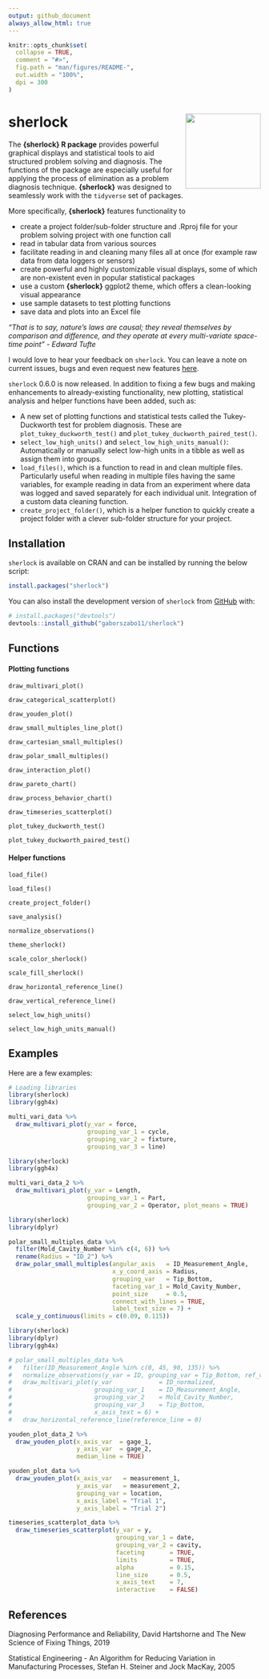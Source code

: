 ```yaml
---
output: github_document
always_allow_html: true
---
```


<!-- README.md is generated from README.Rmd. Please edit that file -->

```r
knitr::opts_chunk$set(
  collapse = TRUE,
  comment = "#>",
  fig.path = "man/figures/README-",
  out.width = "100%",
  dpi = 300
)
```



# sherlock <img src="man/figures/logo.png" align="right" height="200" style="float:right; height:150px;" />


The __{sherlock} R package__ provides powerful graphical displays and statistical tools to aid structured problem solving and diagnosis. The functions of the package are especially useful for applying the process of elimination as a problem diagnosis technique. __{sherlock}__ was designed to seamlessly work with the `tidyverse` set of packages.

More specifically, __{sherlock}__ features functionality to

* create a project folder/sub-folder structure and .Rproj file for your problem solving project with one function call
* read in tabular data from various sources
* facilitate reading in and cleaning many files all at once (for example raw data from data loggers or sensors)
* create powerful and highly customizable visual displays, some of which are non-existent even in popular statistical packages
* use a custom __{sherlock}__ ggplot2 theme, which offers a clean-looking visual appearance
* use sample datasets to test plotting functions
* save data and plots into an Excel file


_"That is to say, nature's laws are causal; they reveal themselves by comparison and difference, and they operate at every multi-variate space-time point" - Edward Tufte_


I would love to hear your feedback on `sherlock`. You can leave a note on current issues, bugs and even request new features [here](https://github.com/gaboraszabo/sherlock/issues).

`sherlock` 0.6.0 is now released. In addition to fixing a few bugs and making enhancements to already-existing functionality, new plotting, statistical analysis and helper functions have been added, such as:

* A new set of plotting functions and statistical tests called the Tukey-Duckworth test for problem diagnosis. These are `plot_tukey_duckworth_test()` and `plot_tukey_duckworth_paired_test()`.
* `select_low_high_units()` and `select_low_high_units_manual()`: Automatically or manually select low-high units in a tibble as well as assign them into groups.
* `load_files()`, which is a function to read in and clean multiple files. Particularly useful when reading in multiple files having the same variables, for example reading in data from an experiment where data was logged and saved separately for each individual unit. Integration of a custom data cleaning function.
* `create_project_folder()`, which is a helper function to quickly create a project folder with a clever sub-folder structure for your project.



## Installation

`sherlock` is available on CRAN and can be installed by running the below script:
``` r
install.packages("sherlock")
```

You can also install the development version of `sherlock` from [GitHub](https://github.com/) with:

``` r
# install.packages("devtools")
devtools::install_github("gaborszabo11/sherlock")
```

## Functions


#### Plotting functions
`draw_multivari_plot()`

`draw_categorical_scatterplot()`

`draw_youden_plot()`

`draw_small_multiples_line_plot()`

`draw_cartesian_small_multiples()`

`draw_polar_small_multiples()`

`draw_interaction_plot()`

`draw_pareto_chart()`

`draw_process_behavior_chart()`

`draw_timeseries_scatterplot()`

`plot_tukey_duckworth_test()`

`plot_tukey_duckworth_paired_test()`


#### Helper functions
`load_file()`

`load_files()`

`create_project_folder()`

`save_analysis()`

`normalize_observations()`

`theme_sherlock()`

`scale_color_sherlock()`

`scale_fill_sherlock()`

`draw_horizontal_reference_line()`

`draw_vertical_reference_line()`

`select_low_high_units()`

`select_low_high_units_manual()`






## Examples

Here are a few examples:
```r
# Loading libraries
library(sherlock)
library(ggh4x)
```



```r
multi_vari_data %>% 
  draw_multivari_plot(y_var = force, 
                      grouping_var_1 = cycle, 
                      grouping_var_2 = fixture, 
                      grouping_var_3 = line)
```



```r
library(sherlock)
library(ggh4x)

multi_vari_data_2 %>% 
  draw_multivari_plot(y_var = Length, 
                      grouping_var_1 = Part, 
                      grouping_var_2 = Operator, plot_means = TRUE)
```


```r
library(sherlock)
library(dplyr)

polar_small_multiples_data %>% 
  filter(Mold_Cavity_Number %in% c(4, 6)) %>% 
  rename(Radius = "ID_2") %>% 
  draw_polar_small_multiples(angular_axis   = ID_Measurement_Angle, 
                             x_y_coord_axis = Radius, 
                             grouping_var   = Tip_Bottom, 
                             faceting_var_1 = Mold_Cavity_Number,
                             point_size     = 0.5, 
                             connect_with_lines = TRUE, 
                             label_text_size = 7) +
  scale_y_continuous(limits = c(0.09, 0.115))
```


```r
library(sherlock)
library(dplyr)
library(ggh4x)

# polar_small_multiples_data %>% 
#   filter(ID_Measurement_Angle %in% c(0, 45, 90, 135)) %>% 
#   normalize_observations(y_var = ID, grouping_var = Tip_Bottom, ref_values = c(0.2075, 0.2225)) %>% 
#   draw_multivari_plot(y_var             = ID_normalized, 
#                       grouping_var_1    = ID_Measurement_Angle, 
#                       grouping_var_2    = Mold_Cavity_Number, 
#                       grouping_var_3    = Tip_Bottom, 
#                       x_axis_text = 6) +
#   draw_horizontal_reference_line(reference_line = 0)


```



```r
youden_plot_data_2 %>% 
  draw_youden_plot(x_axis_var  = gage_1, 
                   y_axis_var  = gage_2, 
                   median_line = TRUE)
```


```r
youden_plot_data %>% 
  draw_youden_plot(x_axis_var   = measurement_1, 
                   y_axis_var   = measurement_2, 
                   grouping_var = location, 
                   x_axis_label = "Trial 1", 
                   y_axis_label = "Trial 2")
```



```r
timeseries_scatterplot_data %>%
  draw_timeseries_scatterplot(y_var = y, 
                              grouping_var_1 = date, 
                              grouping_var_2 = cavity, 
                              faceting       = TRUE, 
                              limits         = TRUE, 
                              alpha          = 0.15,
                              line_size      = 0.5, 
                              x_axis_text    = 7,
                              interactive    = FALSE)
```




## References
Diagnosing Performance and Reliability, David Hartshorne and The New Science of Fixing Things, 2019

Statistical Engineering - An Algorithm for Reducing Variation in Manufacturing Processes, Stefan H. Steiner and Jock MacKay, 2005

